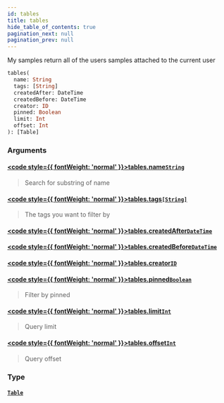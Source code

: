 ```yaml
---
id: tables
title: tables
hide_table_of_contents: true
pagination_next: null
pagination_prev: null
---
```








My samples return all of the users samples attached to the current user

```graphql
tables(
  name: String
  tags: [String]
  createdAfter: DateTime
  createdBefore: DateTime
  creator: ID
  pinned: Boolean
  limit: Int
  offset: Int
): [Table]
```


### Arguments

#### [<code style={{ fontWeight: 'normal' }}>tables.<b>name</b></code>](#)<Bullet />[`String`](/docs/schemas/mikro/scalars/string) <Badge class="secondary" text="scalar"/>
> Search for substring of name
> 

#### [<code style={{ fontWeight: 'normal' }}>tables.<b>tags</b></code>](#)<Bullet />[`[String]`](/docs/schemas/mikro/scalars/string) <Badge class="secondary" text="list"/> <Badge class="secondary" text="scalar"/>
> The tags you want to filter by
> 

#### [<code style={{ fontWeight: 'normal' }}>tables.<b>createdAfter</b></code>](#)<Bullet />[`DateTime`](/docs/schemas/mikro/scalars/date-time) <Badge class="secondary" text="scalar"/>
> 
> 

#### [<code style={{ fontWeight: 'normal' }}>tables.<b>createdBefore</b></code>](#)<Bullet />[`DateTime`](/docs/schemas/mikro/scalars/date-time) <Badge class="secondary" text="scalar"/>
> 
> 

#### [<code style={{ fontWeight: 'normal' }}>tables.<b>creator</b></code>](#)<Bullet />[`ID`](/docs/schemas/mikro/scalars/id) <Badge class="secondary" text="scalar"/>
> 
> 

#### [<code style={{ fontWeight: 'normal' }}>tables.<b>pinned</b></code>](#)<Bullet />[`Boolean`](/docs/schemas/mikro/scalars/boolean) <Badge class="secondary" text="scalar"/>
> Filter by pinned
> 

#### [<code style={{ fontWeight: 'normal' }}>tables.<b>limit</b></code>](#)<Bullet />[`Int`](/docs/schemas/mikro/scalars/int) <Badge class="secondary" text="scalar"/>
> Query limit
> 

#### [<code style={{ fontWeight: 'normal' }}>tables.<b>offset</b></code>](#)<Bullet />[`Int`](/docs/schemas/mikro/scalars/int) <Badge class="secondary" text="scalar"/>
> Query offset
> 

### Type

#### [`Table`](/docs/schemas/mikro/objects/table) <Badge class="secondary" text="object"/>
> 
> 





